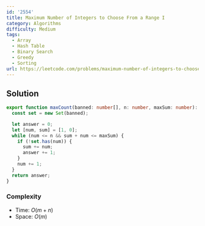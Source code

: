 ```yaml
---
id: '2554'
title: Maximum Number of Integers to Choose From a Range I
category: Algorithms
difficulty: Medium
tags:
  - Array
  - Hash Table
  - Binary Search
  - Greedy
  - Sorting
url: https://leetcode.com/problems/maximum-number-of-integers-to-choose-from-a-range-i
---
```


## Solution

```typescript filename="solution.ts" copy
export function maxCount(banned: number[], n: number, maxSum: number): number {
  const set = new Set(banned);

  let answer = 0;
  let [num, sum] = [1, 0];
  while (num <= n && sum + num <= maxSum) {
    if (!set.has(num)) {
      sum += num;
      answer += 1;
    }
    num += 1;
  }
  return answer;
}
```

### Complexity

- Time: $O(m + n)$
- Space: $O(m)$
